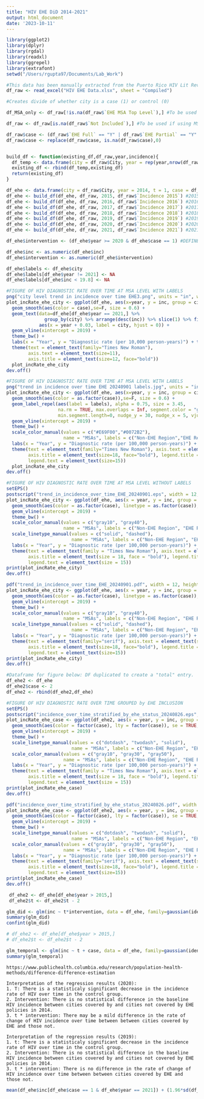 ```yaml
---
title: "HIV EHE DiD 2014-2021"
output: html_document
date: '2023-10-11'
---
```


```r
library(ggplot2)
library(dplyr)
library(rgdal)
library(readxl)
library(ggrepel)
library(extrafont)
setwd("/Users/rgupta97/Documents/Lab_Work")

```


```r
#This data has been manually extracted from the Puerto Rico HIV Lit Review 20220126 XLS file
df_raw <- read_excel("HIV EHE Data.xlsx", sheet = "Compiled")

```

```r
#Creates divide of whether city is a case (1) or control (0)

df_MSA_only <- df_raw[!is.na(df_raw$`EHE MSA Top Level`),] #To be used if not including MSA divisions

df_raw <- df_raw[is.na(df_raw$`Not Included`),] #To be used if using MSA divisions where included

df_raw$case <- (df_raw$`EHE Full` == "Y" | df_raw$`EHE Partial` == "Y" | df_raw$`EHE State` == "Y")
df_raw$case <- replace(df_raw$case, is.na(df_raw$case),0)


build_df <- function(existing_df,df_raw,year,incidence){
  df_temp <- data.frame(city = df_raw$City, year = rep(year,nrow(df_raw)), t = rep(max(existing_df$t) + 1, nrow(df_raw)), case = df_raw$case, inc = incidence)
  existing_df <- rbind(df_temp,existing_df)
  return(existing_df)
}

df_ehe <- data.frame(city = df_raw$City, year = 2014, t = 1, case = df_raw$case, inc = df_raw$`2014 Incidence`) #2014
df_ehe <- build_df(df_ehe, df_raw, 2015, df_raw$`Incidence 2015`) #2015
df_ehe <- build_df(df_ehe, df_raw, 2016, df_raw$`Incidence 2016`) #2016
df_ehe <- build_df(df_ehe, df_raw, 2017, df_raw$`Incidence 2017`) #2017
df_ehe <- build_df(df_ehe, df_raw, 2018, df_raw$`Incidence 2018`) #2018
df_ehe <- build_df(df_ehe, df_raw, 2019, df_raw$`Incidence 2019`) #2019
df_ehe <- build_df(df_ehe, df_raw, 2020, df_raw$`Incidence 2020`) #2020
df_ehe <- build_df(df_ehe, df_raw, 2021, df_raw$`Incidence 2021`) #2021

df_ehe$intervention <- (df_ehe$year >= 2020 & df_ehe$case == 1) #DEFINES YEAR OF INTERVENTION (2019 or 2020)

df_ehe$inc <- as.numeric(df_ehe$inc)
df_ehe$intervention <- as.numeric(df_ehe$intervention)
```

```r
df_ehe$labels <- df_ehe$city
df_ehe$labels[df_ehe$year != 2021] <- NA
df_ehe$labels[df_ehe$inc < 19.8] <- NA

#FIGURE OF HIV DIAGNOSTIC RATE OVER TIME AT MSA LEVEL WITH LABELS
png("city level trend in incidence over time EHE3.png", units = "in", width = 12, height = 5.5, res = 450)
plot_incRate_ehe_city <- ggplot(df_ehe, aes(x=year, y = inc, group = city)) +
  geom_smooth(aes(color = case),se=F, size = 0.6) +
  geom_text(data=df_ehe[df_ehe$year == 2021,] %>%
              group_by(city) %>% arrange(desc(inc)) %>% slice(1) %>% filter(inc >= 19.8),
            aes(x = year + 0.03, label = city, hjust = 0)) +
  geom_vline(xintercept = 2019) +
  theme_bw() +
  labs(x = "Year", y = "Diagnostic rate (per 10,000 person-years)") + theme(legend.position = "none") + ylim(0,60) +
  theme(text = element_text(family="Times New Roman"),
        axis.text = element_text(size=11),
        axis.title = element_text(size=12, face="bold"))
  plot_incRate_ehe_city
dev.off()

#FIGURE OF HIV DIAGNOSTIC RATE OVER TIME AT MSA LEVEL WITH LABELS
png("trend in incidence over time EHE 20240901 labels.jpg", units = "in", width = 12, height = 5.5, res = 450)
plot_incRate_ehe_city <- ggplot(df_ehe, aes(x=year, y = inc, group = city)) +
  geom_smooth(aes(color = as.factor(case)),se=F, size = 0.6) +
  geom_label_repel(aes(label = labels), alpha = 0.75, size = 3.45,
                   na.rm = TRUE, max.overlaps = Inf, segment.color = "green",
                   min.segment.length=0, nudge_y = 30, nudge_x = 5, vjust = 0) +
  geom_vline(xintercept = 2019) +
  theme_bw() +
  scale_color_manual(values = c("#E69F00","#0072B2"),
                     name = "MSAs", labels = c("Non-EHE Region","EHE Region")) +
  labs(x = "Year", y = "Diagnostic rate (per 100,000 person-years)") + ylim(0,60) +
  theme(text = element_text(family="Times New Roman"), axis.text = element_text(size=17),
        axis.title = element_text(size=18, face="bold"), legend.title = element_text(size=17, face="bold"),
        legend.text = element_text(size=15))
  plot_incRate_ehe_city
dev.off()

#FIGURE OF HIV DIAGNOSTIC RATE OVER TIME AT MSA LEVEL WITHOUT LABELS
setEPS()
postscript("trend_in_incidence_over_time_EHE_20240901.eps", width = 12, height = 5.5, family = "Times")
plot_incRate_ehe_city <- ggplot(df_ehe, aes(x = year, y = inc, group = city)) +
  geom_smooth(aes(color = as.factor(case), linetype = as.factor(case)), se = FALSE, size = 0.6) +
  geom_vline(xintercept = 2019) +
  theme_bw() +
  scale_color_manual(values = c("gray10", "gray40"), 
                     name = "MSAs", labels = c("Non-EHE Region", "EHE Region")) +
  scale_linetype_manual(values = c("solid", "dashed"), 
                        name = "MSAs", labels = c("Non-EHE Region", "EHE Region")) +
  labs(x = "Year", y = "Diagnostic rate (per 100,000 person-years)") + ylim(0, 60) +
  theme(text = element_text(family = "Times New Roman"), axis.text = element_text(size = 17),
        axis.title = element_text(size = 18, face = "bold"), legend.title = element_text(size = 17, face = "bold"),
        legend.text = element_text(size = 15))
print(plot_incRate_ehe_city)
dev.off()

pdf("trend_in_incidence_over_time_EHE_20240901.pdf", width = 12, height = 5.5, family = "serif")
plot_incRate_ehe_city <- ggplot(df_ehe, aes(x = year, y = inc, group = city)) +
  geom_smooth(aes(color = as.factor(case), linetype = as.factor(case)), se = FALSE, size = 0.6) +
  geom_vline(xintercept = 2019) +
  theme_bw() +
  scale_color_manual(values = c("gray10", "gray40"), 
                     name = "MSAs", labels = c("Non-EHE Region", "EHE Region")) +
  scale_linetype_manual(values = c("solid", "dashed"), 
                        name = "MSAs", labels = c("Non-EHE Region", "EHE Region")) +
  labs(x = "Year", y = "Diagnostic rate (per 100,000 person-years)") + ylim(0,60) +
  theme(text = element_text(family="serif"), axis.text = element_text(size=17),
        axis.title = element_text(size=18, face="bold"), legend.title = element_text(size=17, face="bold"),
        legend.text = element_text(size=15))
print(plot_incRate_ehe_city)
dev.off()

#Dataframe for figure below: DF duplicated to create a "total" entry.
df_ehe2 <- df_ehe
df_ehe2$case <- 2
df_ehe2 <- rbind(df_ehe2,df_ehe)

#FIGURE OF HIV DIAGNOSTIC RATE OVER TIME GROUPED by EHE INCLUSION
setEPS()
postscript("incidence_over_time_stratified_by_ehe_status_20240826.eps", width = 12, height = 5.5, family = "Times")
plot_incRate_ehe_case <- ggplot(df_ehe2, aes(x = year, y = inc, group = factor(case))) +
  geom_smooth(aes(color = factor(case), lty = factor(case)), se = TRUE, size = 0.9) +
  geom_vline(xintercept = 2019) +
  theme_bw() +
  scale_linetype_manual(values = c("dotdash", "twodash", "solid"),
                        name = "MSAs", labels = c("Non-EHE Region", "EHE Region", "Total")) +
  scale_color_manual(values = c("gray10", "gray30", "gray50"),
                     name = "MSAs", labels = c("Non-EHE Region", "EHE Region", "Total")) +
  labs(x = "Year", y = "Diagnostic rate (per 100,000 person-years)") + ylim(0, 60) +
  theme(text = element_text(family = "Times New Roman"), axis.text = element_text(size = 17),
        axis.title = element_text(size = 18, face = "bold"), legend.title = element_text(size = 17, face = "bold"),
        legend.text = element_text(size = 15))
print(plot_incRate_ehe_case)
dev.off()

pdf("incidence_over_time_stratified_by_ehe_status_20240826.pdf", width = 12, height = 5.5, family = "serif")
plot_incRate_ehe_case <- ggplot(df_ehe2, aes(x = year, y = inc, group = factor(case))) +
  geom_smooth(aes(color = factor(case), lty = factor(case)), se = TRUE, size = 0.9) +
  geom_vline(xintercept = 2019) +
  theme_bw() +
  scale_linetype_manual(values = c("dotdash", "twodash", "solid"),
                        name = "MSAs", labels = c("Non-EHE Region", "EHE Region", "Total")) +
  scale_color_manual(values = c("gray10", "gray30", "gray50"),
                     name = "MSAs", labels = c("Non-EHE Region", "EHE Region", "Total")) +
  labs(x = "Year", y = "Diagnostic rate (per 100,000 person-years)") + ylim(0,60) +
  theme(text = element_text(family="serif"), axis.text = element_text(size=17),
        axis.title = element_text(size=18, face="bold"), legend.title = element_text(size=17, face="bold"),
        legend.text = element_text(size=15))
print(plot_incRate_ehe_case)
dev.off()
```

```r

 df_ehe2 <- df_ehe[df_ehe$year > 2015,]
 df_ehe2$t <- df_ehe2$t - 2

glm_did <- glm(inc ~ t*intervention, data = df_ehe, family=gaussian(identity))
summary(glm_did)
confint(glm_did)
```

```r

# df_ehe2 <- df_ehe[df_ehe$year > 2015,]
# df_ehe2$t <- df_ehe2$t - 2

glm_temporal <- glm(inc ~ t + case, data = df_ehe, family=gaussian(identity))
summary(glm_temporal)
```

```
https://www.publichealth.columbia.edu/research/population-health-methods/difference-difference-estimation

Interpretation of the regression results (2020):
1. T: There is a statisticaly significant decrease in the incidence rate of HIV over time in the control group.
2. Intervention: There is no statistical difference in the baseline HIV incidence between cities covered by and cities not covered by EHE policies in 2014.
3. t * intervention: There may be a mild difference in the rate of change of HIV incidence over time between between cities covered by EHE and those not.

Interpretation of the regression results (2019):
1. t: There is a statisticaly significant decrease in the incidence rate of HIV over time in the control group.
2. Intervention: There is no statistical difference in the baseline HIV incidence between cities covered by and cities not covered by EHE policies in 2014.
3. t * intervention: There is no difference in the rate of change of HIV incidence over time between between cities covered by EHE and those not.
```

```r
mean(df_ehe$inc[df_ehe$case == 1 & df_ehe$year == 2021]) + (1.96*sd(df_ehe$inc[df_ehe$case == 1 & df_ehe$year == 2021])/sqrt(length(df_ehe$inc[df_ehe$case == 1 & df_ehe$year == 2021])))

```